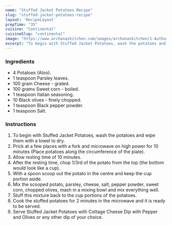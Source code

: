 ---
name: "Stuffed Jacket Potatoes Recipe"
slug: "stuffed-jacket-potatoes-recipe"
layout: 'RecipeLayout'
prepTime: "35"
cuisine: "Continental"
cuisineSlug: "continental"
image: "https://www.archanaskitchen.com/images/archanaskitchen/1-Author/Sowpernica/Stuffed_Jacket_Potatoes.jpg"
excerpt: "To begin with Stuffed Jacket Potatoes, wash the potatoes and wipe them with a towel to dry"
---

### Ingredients

- 4 Potatoes (Aloo).
- 1 teaspoon Parsley leaves.
- 100 gram Cheese - grated.
- 100 grams Sweet corn - boiled.
- 1 teaspoon Italian seasoning.
- 10 Black olives - finely chopped.
- 1 teaspoon Black pepper powder.
- 1 teaspoon Salt.

### Instructions

1. To begin with Stuffed Jacket Potatoes, wash the potatoes and wipe them with a towel to dry.
1. Prick at a few places with a fork and microwave on high power for 10 minutes (Place potatoes along the circumference of the plate).
1. Allow resting time of 10 minutes.
1. After the resting time, chop 1/3rd of the potato from the top (the bottom would look like a cup).
1. With a spoon scoop out the potato in the centre and keep the cup portion aside.
1. Mix the scooped potato, parsley, cheese, salt, pepper powder, sweet corn, chopped olives, mash in a mixing bowl and mix everything well.
1. Stuff this mixture back to the cup portions of the potatoes.
1. Cook the stuffed potatoes for 2 minutes in the microwave and it is ready to be served.
1. Serve Stuffed Jacket Potatoes with Cottage Cheese Dip with Pepper and Olives or any other dip of your choice.
